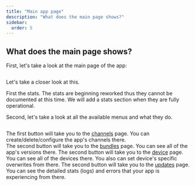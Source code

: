 ```yaml
---
title: "Main app page"
description: "What does the main page shows?"
sidebar:
  order: 5
---
```


## What does the main page shows?

First, let's take a look at the main page of the app:

<figure><img src="/main-app-page.png" alt="" /><figcaption></figcaption></figure>

Let's take a closer look at this.

First the stats. The stats are beginning reworked thus they cannot be documented at this time. We will add a stats section when they are fully operational.

Second, let's take a look at all the available menus and what they do.

<figure><img src="/app-multiple-sections.png" alt="" /><figcaption></figcaption></figure>

The first button will take you to the [channels](/docs/webapp/channels/) page. You can create/delete/configure the app's channels there.\
The second button will take you to the [bundles](/docs/webapp/bundles/) page. You can see all of the app's versions there.
The second button will take you to the [device](/docs/webapp/devices/) page. You can see all of the devices there. You also can set device's specific overwrites from there.
The second button will take you to the [updates](/docs/webapp/logs/) page. You can see the detailed stats (logs) and errors that your app is experiencing from there.
